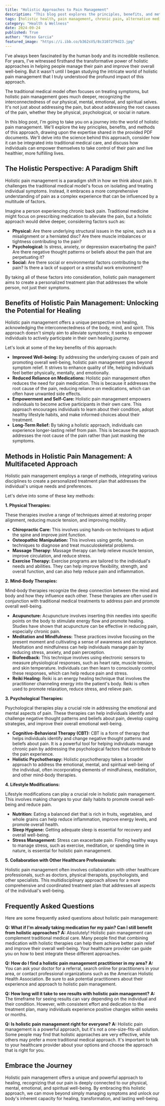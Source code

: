 ```yaml
---
title: "Holistic Approaches to Pain Management"
description: "This blog post explores the principles, benefits, and methods of holistic pain management. Learn how this approach addresses the root causes of pain, empowers individuals to take control of their well-being, and offers a personalized treatment plan for long-term relief."
tags: [holistic health, pain management, chronic pain, alternative medicine, natural remedies, wellness, mind-body connection, lifestyle changes, healing, well-being]
category: "Health & Wellness"
date: 2024-09-24
published: True
author: "Mateo Garcia"
featured_image: "https://i.ibb.co/b362sVS/8c31072f9d23.jpg"
---
```



I've always been fascinated by the human body and its incredible resilience. For years, I've witnessed firsthand the transformative power of holistic approaches in helping people manage their pain and improve their overall well-being.  But it wasn't until I began studying the intricate world of holistic pain management that I truly understood the profound impact of this approach.

The traditional medical model often focuses on treating symptoms, but holistic pain management goes much deeper, recognizing the interconnectedness of our physical, mental, emotional, and spiritual selves.  It's not just about addressing the pain, but about addressing the root causes of the pain, whether they be physical, psychological, or social in nature.

In this blog post, I'm going to take you on a journey into the world of holistic pain management. We'll explore the key principles, benefits, and methods of this approach, drawing upon the expertise shared in the provided PDF documents. We'll delve into the science behind this approach, consider how it can be integrated into traditional medical care, and discuss how individuals can empower themselves to take control of their pain and live healthier, more fulfilling lives.

##  The Holistic Perspective: A Paradigm Shift 

Holistic pain management is a paradigm shift in how we think about pain. It challenges the traditional medical model's focus on isolating and treating individual symptoms. Instead, it embraces a more comprehensive understanding of pain as a complex experience that can be influenced by a multitude of factors. 

Imagine a person experiencing chronic back pain. Traditional medicine might focus on prescribing medication to alleviate the pain, but a holistic approach would delve deeper, considering factors such as:

* **Physical:** Are there underlying structural issues in the spine, such as a misalignment or a herniated disc? Are there muscle imbalances or tightness contributing to the pain? 
* **Psychological:**  Is stress, anxiety, or depression exacerbating the pain? Are there negative thought patterns or beliefs about the pain that are perpetuating it? 
* **Social:** Are there social or environmental factors contributing to the pain?  Is there a lack of support or a stressful work environment?

By taking all of these factors into consideration, holistic pain management aims to create a personalized treatment plan that addresses the whole person, not just their symptoms.

##  Benefits of Holistic Pain Management:  Unlocking the Potential for Healing

Holistic pain management offers a unique perspective on healing, acknowledging the interconnectedness of the body, mind, and spirit. This approach doesn't simply aim to alleviate symptoms; it seeks to empower individuals to actively participate in their own healing journey.

Let's look at some of the key benefits of this approach:

* **Improved Well-being:** By addressing the underlying causes of pain and promoting overall well-being, holistic pain management goes beyond symptom relief. It strives to enhance quality of life, helping individuals feel better physically, mentally, and emotionally.
* **Reduced Reliance on Medications:** Holistic pain management often reduces the need for pain medication. This is because it addresses the root cause of the pain, reducing reliance on medications, which can often have unwanted side effects.
* **Empowerment and Self-Care:** Holistic pain management empowers individuals to become active participants in their own care. This approach encourages individuals to learn about their condition, adopt healthy lifestyle habits, and make informed choices about their treatment.
* **Long-Term Relief:** By taking a holistic approach, individuals can experience longer-lasting relief from pain. This is because the approach addresses the root cause of the pain rather than just masking the symptoms.

##  Methods in Holistic Pain Management: A Multifaceted Approach

Holistic pain management employs a range of methods, integrating various disciplines to create a personalized treatment plan that addresses the individual's unique needs and preferences.

Let's delve into some of these key methods:

**1.  Physical Therapies:**

These therapies involve a range of techniques aimed at restoring proper alignment, reducing muscle tension, and improving mobility. 

* **Chiropractic Care:** This involves using hands-on techniques to adjust the spine and improve joint function.
* **Osteopathic Manipulation:** This involves using gentle, hands-on techniques to diagnose and treat musculoskeletal problems.
* **Massage Therapy:** Massage therapy can help relieve muscle tension, improve circulation, and reduce stress.
* **Exercise Therapy:**  Exercise programs are tailored to the individual's needs and abilities. They can help improve flexibility, strength, and overall function, and can also help reduce pain and inflammation.

**2.  Mind-Body Therapies:**

Mind-body therapies recognize the deep connection between the mind and body and how they influence each other. These therapies are often used in conjunction with traditional medical treatments to address pain and promote overall well-being.

* **Acupuncture:** Acupuncture involves inserting thin needles into specific points on the body to stimulate energy flow and promote healing. Studies have shown that acupuncture can be effective in reducing pain, especially chronic pain.
* **Meditation and Mindfulness:** These practices involve focusing on the present moment and cultivating a sense of awareness and acceptance. Meditation and mindfulness can help individuals manage pain by reducing stress, anxiety, and pain perception.
* **Biofeedback:**  This technique involves using electronic sensors to measure physiological responses, such as heart rate, muscle tension, and skin temperature. Individuals can then learn to consciously control these responses, which can help reduce pain and stress.
* **Reiki Healing:** Reiki is an energy healing technique that involves the practitioner channeling energy into the patient's body. Reiki is often used to promote relaxation, reduce stress, and relieve pain.

**3.  Psychological Therapies:**

Psychological therapies play a crucial role in addressing the emotional and mental aspects of pain. These therapies can help individuals identify and challenge negative thought patterns and beliefs about pain, develop coping strategies, and improve their overall emotional well-being.

* **Cognitive-Behavioral Therapy (CBT):** CBT is a form of therapy that helps individuals identify and change negative thought patterns and beliefs about pain. It is a powerful tool for helping individuals manage chronic pain by addressing the psychological factors that contribute to the pain experience.
* **Holistic Psychotherapy:** Holistic psychotherapy takes a broader approach to address the emotional, mental, and spiritual well-being of the individual, often incorporating elements of mindfulness, meditation, and other mind-body therapies.

**4.  Lifestyle Modifications:**

Lifestyle modifications can play a crucial role in holistic pain management. This involves making changes to your daily habits to promote overall well-being and reduce pain.

* **Nutrition:**  Eating a balanced diet that is rich in fruits, vegetables, and whole grains can help reduce inflammation, improve energy levels, and promote overall health.
* **Sleep Hygiene:** Getting adequate sleep is essential for recovery and overall well-being.
* **Stress Management:**  Stress can exacerbate pain. Finding healthy ways to manage stress, such as exercise, meditation, or spending time in nature, is essential for holistic pain management.

**5.  Collaboration with Other Healthcare Professionals:**

Holistic pain management often involves collaboration with other healthcare professionals, such as doctors, physical therapists, psychologists, and other specialists. This multidisciplinary approach allows for a more comprehensive and coordinated treatment plan that addresses all aspects of the individual's well-being.

##  Frequently Asked Questions

Here are some frequently asked questions about holistic pain management:

**Q: What if I'm already taking medication for my pain? Can I still benefit from holistic approaches?**
**A:**  Absolutely!  Holistic pain management can complement traditional medical care. Many people find that combining medication with holistic therapies can help them achieve better pain relief and improve their overall well-being. Your healthcare provider can guide you on how to best integrate these different approaches.

**Q: How do I find a holistic pain management practitioner in my area?**
**A:**  You can ask your doctor for a referral, search online for practitioners in your area, or contact professional organizations such as the American Holistic Health Association.  Be sure to ask potential practitioners about their experience and approach to holistic pain management. 

**Q:  How long will it take to see results with holistic pain management?**
**A:**  The timeframe for seeing results can vary depending on the individual and their condition. However, with consistent effort and dedication to the treatment plan, many individuals experience positive changes within weeks or months. 

**Q:  Is holistic pain management right for everyone?**
**A:**  Holistic pain management is a powerful approach, but it's not a one-size-fits-all solution.  Some people may find that holistic approaches are very effective, while others may prefer a more traditional medical approach. It's important to talk to your healthcare provider about your options and choose the approach that is right for you. 

##  Embrace the Journey

Holistic pain management offers a unique and powerful approach to healing, recognizing that our pain is deeply connected to our physical, mental, emotional, and spiritual well-being.  By embracing this holistic approach, we can move beyond simply managing symptoms and unlock our body's inherent capacity for healing, transformation, and lasting well-being. 
